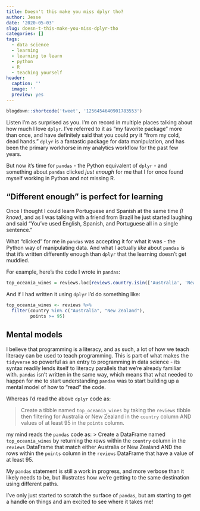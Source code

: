 ```yaml
---
title: Doesn't this make you miss dplyr tho?
author: Jesse
date: '2020-05-03'
slug: doesn-t-this-make-you-miss-dplyr-tho
categories: []
tags:
  - data science
  - learning
  - learning to learn
  - python
  - R
  - teaching yourself
header:
  caption: ''
  image: ''
  preview: yes
---
```

```r
blogdown::shortcode('tweet', '1256454640901783553')
```

Listen I'm as surprised as you. 
I'm on record in multiple places talking about how much I love `dplyr`. 
I've referred to it as "my favorite package" more than once, and have definitely said that you could pry it "from my cold, dead hands."
`dplyr` is a fantastic package for data manipulation, and has been the primary workhorse in my analytics workflow for the past few years.

But now it's time for `pandas` - the Python equivalent of `dplyr` - and something about `pandas` clicked _just enough_ for me that I for once found myself working in Python and not missing R.

## "Different enough" is perfect for learning
Once I thought I could learn Portuguese and Spanish at the same time _(I know)_, and as I was talking with a friend from Brazil he just started laughing and said "You've used English, Spanish, and Portuguese all in a single sentence."

What "clicked" for me in `pandas` was accepting it for what it was - the Python way of manipulating data.
And what I actually _like_ about `pandas` is that it's written differently enough than `dplyr` that the learning doesn't get muddled.

For example, here's the code I wrote in `pandas`:

```r
top_oceania_wines = reviews.loc[reviews.country.isin(['Australia', 'New Zealand']) & (reviews.points >= 95)]
```

And if I had written it using `dplyr` I'd do something like:

```r
top_oceania_wines <- reviews %>% 
  filter(country %in% c("Australia", "New Zealand"),
         points >= 95)
```

## Mental models
I believe that programming is a literacy, and as such, a lot of how we teach literacy can be used to teach programming.
This is part of what makes the `tidyverse` so powerful as an entry to programming in data science - its syntax readily lends itself to literacy parallels that we're already familiar with.
`pandas` isn't written in the same way, which means that what needed to happen for me to start understanding `pandas` was to start building up a mental model of how to "read" the code. 

Whereas I'd read the above `dplyr` code as:

> Create a tibble named `top_oceania_wines` by taking the `reviews` tibble then filtering for Australia or New Zealand in the `country` column AND values of at least 95 in the `points` column.

my mind reads the `pandas` code as:
> Create a DataFrame named `top_oceania_wines` by returning the rows within the `country` column in the `reviews` DataFrame that match either Australia or New Zealand AND the rows within the `points` column in the `reviews` DataFrame that have a value of at least 95.

My `pandas` statement is still a work in progress, and more verbose than it likely needs to be, but illustrates how we're getting to the same destination using different paths.

I've only just started to scratch the surface of `pandas`, but am starting to get a handle on things and am excited to see where it takes me!
